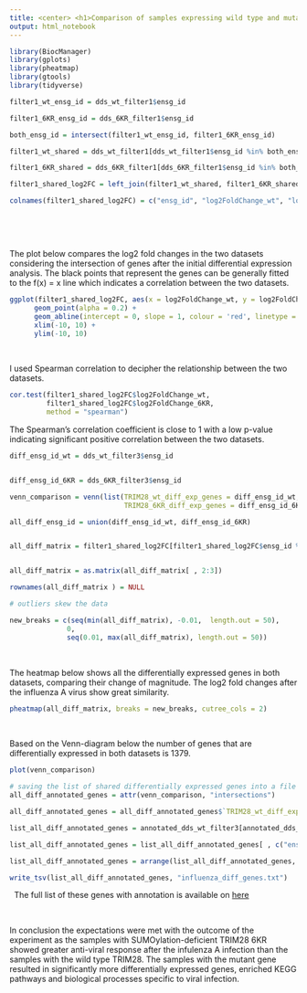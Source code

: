 ---
title: <center> <h1>Comparison of samples expressing wild type and mutant TRIM28</h1> </center>
output: html_notebook
---


```{r load_packages_comp, include=FALSE}
library(BiocManager)
library(gplots)
library(pheatmap)
library(gtools)
library(tidyverse)
```




```{r com_test, include=FALSE}
filter1_wt_ensg_id = dds_wt_filter1$ensg_id

filter1_6KR_ensg_id = dds_6KR_filter1$ensg_id

both_ensg_id = intersect(filter1_wt_ensg_id, filter1_6KR_ensg_id)

filter1_wt_shared = dds_wt_filter1[dds_wt_filter1$ensg_id %in% both_ensg_id, c("ensg_id", "log2FoldChange") ]

filter1_6KR_shared = dds_6KR_filter1[dds_6KR_filter1$ensg_id %in% both_ensg_id, c("ensg_id", "log2FoldChange") ]

filter1_shared_log2FC = left_join(filter1_wt_shared, filter1_6KR_shared, by = c("ensg_id" = "ensg_id"))

colnames(filter1_shared_log2FC) = c("ensg_id", "log2FoldChange_wt", "log2FoldChange_6KR")

```

\ 

\ 

The plot below compares the log2 fold changes in the two datasets considering the intersection of genes after the initial differential expression analysis. The black points that represent the genes can be generally fitted to the f(x) = x line which indicates a correlation between the two datasets.


```{r comp_log2fc, echo=FALSE, warning = FALSE}

ggplot(filter1_shared_log2FC, aes(x = log2FoldChange_wt, y = log2FoldChange_6KR))+
      geom_point(alpha = 0.2) +
      geom_abline(intercept = 0, slope = 1, colour = 'red', linetype = 2) +
      xlim(-10, 10) +
      ylim(-10, 10)
```

\ 

I used Spearman correlation to decipher the relationship between the two datasets.



```{r comp_cor, echo=FALSE,warning = FALSE, comment=""}

cor.test(filter1_shared_log2FC$log2FoldChange_wt,
         filter1_shared_log2FC$log2FoldChange_6KR,
         method = "spearman")

```

The Spearman's correlation coefficient is close to 1 with a low p-value indicating significant positive correlation between the two datasets.


```{r comp_venn, include=FALSE}


diff_ensg_id_wt = dds_wt_filter3$ensg_id


diff_ensg_id_6KR = dds_6KR_filter3$ensg_id

venn_comparison = venn(list(TRIM28_wt_diff_exp_genes = diff_ensg_id_wt,
                            TRIM28_6KR_diff_exp_genes = diff_ensg_id_6KR))
```



```{r comp_heat, include=FALSE}
all_diff_ensg_id = union(diff_ensg_id_wt, diff_ensg_id_6KR)


all_diff_matrix = filter1_shared_log2FC[filter1_shared_log2FC$ensg_id %in% all_diff_ensg_id, ]


all_diff_matrix = as.matrix(all_diff_matrix[ , 2:3])

rownames(all_diff_matrix ) = NULL

# outliers skew the data

new_breaks = c(seq(min(all_diff_matrix), -0.01,  length.out = 50),
              0,
              seq(0.01, max(all_diff_matrix), length.out = 50))


```

\ 


The heatmap below shows all the differentially expressed genes in both datasets, comparing their change of magnitude. The log2 fold changes after the influenza A virus show great similarity.

```{r comp_h_map, echo=FALSE}
pheatmap(all_diff_matrix, breaks = new_breaks, cutree_cols = 2)
```

\ 

Based on the Venn-diagram below the number of genes that are differentially expressed in both datasets is 1379.


```{r com_plot_venn, echo=FALSE}

plot(venn_comparison)

```


```{r comp_write, include=FALSE}

# saving the list of shared differentially expressed genes into a file
all_diff_annotated_genes = attr(venn_comparison, "intersections")

all_diff_annotated_genes = all_diff_annotated_genes$`TRIM28_wt_diff_exp_genes:TRIM28_6KR_diff_exp_genes`

list_all_diff_annotated_genes = annotated_dds_wt_filter3[annotated_dds_wt_filter3$ensg_id %in% all_diff_annotated_genes, ]

list_all_diff_annotated_genes = list_all_diff_annotated_genes[ , c("ensg_id", "external_gene_name", "chromosome_name", "description" )]

list_all_diff_annotated_genes = arrange(list_all_diff_annotated_genes, ensg_id)

write_tsv(list_all_diff_annotated_genes, "influenza_diff_genes.txt")

```

\ 
The full list of these genes with annotation is available on [here](./influenza_diff_genes.txt)

\ 

In conclusion the expectations were met with the outcome of the experiment as the samples with SUMOylation-deficient TRIM28 6KR showed greater anti-viral response after the infulenza A infection than the samples with the wild type TRIM28. The samples with the mutant gene resulted in  significantly more differentially expressed genes, enriched KEGG pathways and biological processes specific to viral infection.


\ 

\ 




